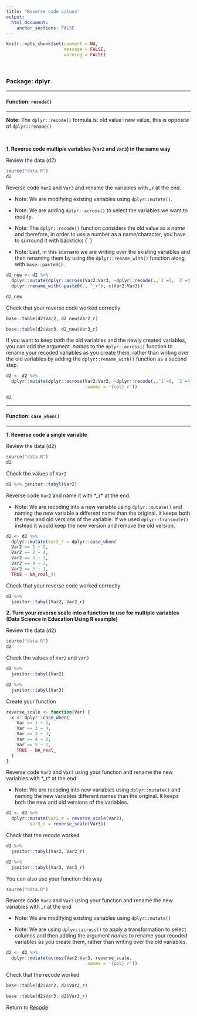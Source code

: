 ```yaml
---
title: "Reverse code values"
output: 
  html_document:
    anchor_sections: FALSE
---
```


```r
knitr::opts_chunk$set(comment = NA,
                      message = FALSE,
                      warning = FALSE)
```

<br>

### Package: dplyr

---

#### Function: `recode()`

---

**Note:**  The `dplyr::recode()` formula is: old value=new value, this is opposite of `dplyr::rename()`

<br>

**1\. Reverse code multiple variables (`Var2` and `Var3`) in the same way**

Review the data (d2)

```r

source("data.R")
d2

```

Reverse code `Var2` and `Var3` and rename the variables with *\_r* at the end.

* Note: We are modifying existing variables using `dplyr::mutate()`. 

* Note: We are adding `dplyr::across()` to select the variables we want to modify.

* Note:  The `dplyr::recode()` function considers the old value as a *name* and therefore, in order to use a number as a name/character, you have to surround it with backticks (``)

* Note: Last, in this scenario we are writing over the existing variables and then renaming them by using the `dplyr::rename_with()` function along with `base::paste0()`. 


```r

d2_new <- d2 %>% 
  dplyr::mutate(dplyr::across(Var2:Var3, ~dplyr::recode(.,`1`=5, `2`=4, `3`=3, `4`=2, `5`=1))) %>%
  dplyr::rename_with(~paste0(., "_r"), c(Var2:Var3))

d2_new

```


Check that your reverse code worked correctly

```r

base::table(d2$Var2, d2_new$Var2_r)

base::table(d2$Var3, d2_new$Var3_r)

```

If you want to keep *both* the old variables and the newly created variables, you can add the argument *.names* to the `dplyr::across()` function to rename your recoded variables as you create them, rather than writing over the old variables by adding the `dplyr::rename_with()` function as a second step. 

```r

d2 <- d2 %>% 
  dplyr::mutate(dplyr::across(Var2:Var3, ~dplyr::recode(.,`1`=5, `2`=4, `3`=3, `4`=2, `5`=1), 
                              .names = '{col}_r'))

d2

```


---

#### Function: `case_when()`

---

**1\. Reverse code a single variable**

Review the data (d2)

```r

source("data.R")
d2

```

Check the values of `Var2`

```r

d2 %>% janitor::tabyl(Var2)

```

Reverse code `Var2` and name it with *_r* at the end. 

* Note: We are recoding into a new variable using `dplyr::mutate()` and naming the new variable a different name than the original. It keeps both the new and old versions of the variable. If we used `dplyr::transmute()` instead it would keep the new version and remove the old version.

```r

d2 <- d2 %>% 
  dplyr::mutate(Var2_r = dplyr::case_when(
  Var2 == 1 ~ 5,
  Var2 == 2 ~ 4,
  Var2 == 3 ~ 3, 
  Var2 == 4 ~ 2,
  Var2 == 5 ~ 1,
  TRUE ~ NA_real_))

```

Check that your reverse code worked correctly

```r

d2 %>% 
  janitor::tabyl(Var2, Var2_r)

```


**2\. Turn your reverse scale into a function to use for multiple variables (Data Science in Education Using R example)**

Review the data (d2)

```r

source("data.R")
d2

```

Check the values of `Var2` and `Var3`

```r

d2 %>% 
  janitor::tabyl(Var2)

d2 %>% 
  janitor::tabyl(Var3)

```

Create your function

```r

reverse_scale <- function(Var) {
  x <- dplyr::case_when(
    Var == 1 ~ 5,
    Var == 2 ~ 4,
    Var == 3 ~ 3, 
    Var == 4 ~ 2,
    Var == 5 ~ 1,
    TRUE ~ NA_real_
  )
}

```


Reverse code `Var2` and `Var3` using your function and rename the new variables with *_r* at the end

* Note: We are recoding into new variables using `dplyr::mutate()` and naming the new variables different names than the original. It keeps both the new and old versions of the variables. 

```r

d2 <- d2 %>%
  dplyr::mutate(Var2_r = reverse_scale(Var2),
         Var3_r = reverse_scale(Var3))

```

Check that the recode worked

```r

d2 %>% 
  janitor::tabyl(Var2, Var2_r)

d2 %>% 
  janitor::tabyl(Var3, Var3_r)

```

You can also use your function this way

```r
source("data.R")

```

Reverse code `Var2` and `Var3` using your function and rename the new variables with *\_r* at the end

* Note: We are modifying existing variables using `dplyr::mutate()`

* Note: We are using `dplyr::across()` to apply a transformation to select columns and then adding the argument *names* to rename your recoded variables as you create them, rather than writing over the old variables.

```r

d2 <- d2 %>% 
  dplyr::mutate(across(Var2:Var3, reverse_scale, 
                              .names = '{col}_r'))

```

Check that the recode worked

```r

base::table(d2$Var2, d2$Var2_r)

base::table(d2$Var3, d2$Var3_r)

```


Return to [Recode](https://github.com/Cghlewis/data-wrangling-functions/wiki/Recode)